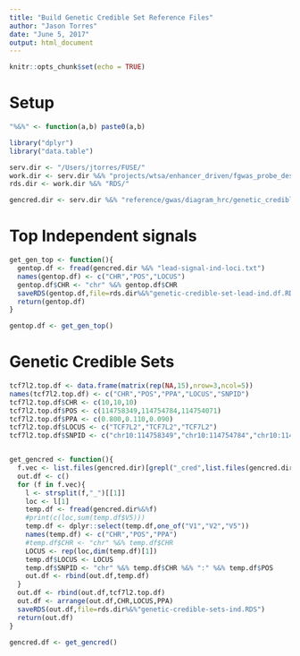 ```yaml
---
title: "Build Genetic Credible Set Reference Files"
author: "Jason Torres"
date: "June 5, 2017"
output: html_document
---
```


```r
knitr::opts_chunk$set(echo = TRUE)
```

# Setup 

```r

"%&%" <- function(a,b) paste0(a,b)

library("dplyr")
library("data.table")

serv.dir <- "/Users/jtorres/FUSE/"
work.dir <- serv.dir %&% "projects/wtsa/enhancer_driven/fgwas_probe_design/first_round/"
rds.dir <- work.dir %&% "RDS/"

gencred.dir <- serv.dir %&% "reference/gwas/diagram_hrc/genetic_credible_sets/"

```


# Top Independent signals 

```r

get_gen_top <- function(){
  gentop.df <- fread(gencred.dir %&% "lead-signal-ind-loci.txt")
  names(gentop.df) <- c("CHR","POS","LOCUS")
  gentop.df$CHR <- "chr" %&% gentop.df$CHR
  saveRDS(gentop.df,file=rds.dir%&%"genetic-credible-set-lead-ind.df.RDS") 
  return(gentop.df)
}

gentop.df <- get_gen_top()
```


# Genetic Credible Sets 


```r

tcf7l2.top.df <- data.frame(matrix(rep(NA,15),nrow=3,ncol=5))
names(tcf7l2.top.df) <- c("CHR","POS","PPA","LOCUS","SNPID")
tcf7l2.top.df$CHR <- c(10,10,10)
tcf7l2.top.df$POS <- c(114758349,114754784,114754071)
tcf7l2.top.df$PPA <- c(0.800,0.110,0.090)
tcf7l2.top.df$LOCUS <- c("TCF7L2","TCF7L2","TCF7L2")
tcf7l2.top.df$SNPID <- c("chr10:114758349","chr10:114754784","chr10:114754071")


get_gencred <- function(){
  f.vec <- list.files(gencred.dir)[grepl("_cred",list.files(gencred.dir))]
  out.df <- c() 
  for (f in f.vec){
    l <- strsplit(f,"_")[[1]]
    loc <- l[1]
    temp.df <- fread(gencred.dir%&%f)
    #print(c(loc,sum(temp.df$V5)))
    temp.df <- dplyr::select(temp.df,one_of("V1","V2","V5"))
    names(temp.df) <- c("CHR","POS","PPA")
    #temp.df$CHR <- "chr" %&% temp.df$CHR
    LOCUS <- rep(loc,dim(temp.df)[1])
    temp.df$LOCUS <- LOCUS
    temp.df$SNPID <- "chr" %&% temp.df$CHR %&% ":" %&% temp.df$POS
    out.df <- rbind(out.df,temp.df)
  }
  out.df <- rbind(out.df,tcf7l2.top.df)
  out.df <- arrange(out.df,CHR,LOCUS,PPA)
  saveRDS(out.df,file=rds.dir%&%"genetic-credible-sets-ind.RDS")  
  return(out.df)
}

gencred.df <- get_gencred()

```


